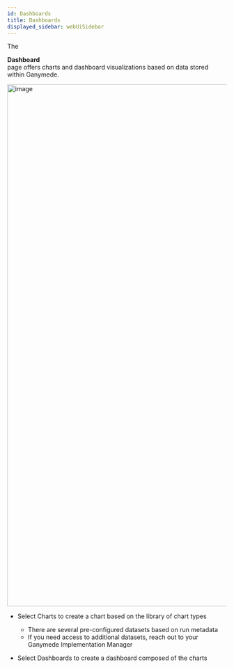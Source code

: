 ```yaml
---
id: Dashboards
title: Dashboards
displayed_sidebar: webUiSidebar
---
```



The <div className="button darkblue_button"><AreaChartOutlined /> **Dashboard**</div> page offers charts and dashboard visualizations based on data stored within Ganymede.  

<img width="1200" alt="image" src="https://user-images.githubusercontent.com/33580338/231939989-a8a76977-2b7b-412e-a3ec-dd68da8a2ed2.png"/>

- Select Charts to create a chart based on the library of chart types
  - There are several pre-configured datasets based on run metadata
  - If you need access to additional datasets, reach out to your Ganymede Implementation Manager

- Select Dashboards to create a dashboard composed of the charts
